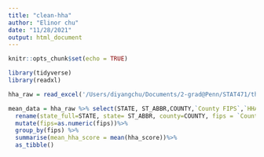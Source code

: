 ```yaml
---
title: "clean-hha"
author: "Elinor chu"
date: "11/28/2021"
output: html_document
---
```


```r
knitr::opts_chunk$set(echo = TRUE)
```

```r
library(tidyverse)
library(readxl)
```

```r
hha_raw = read_excel('/Users/diyangchu/Documents/2-grad@Penn/STAT471/theft-crime-2020/data/raw/HHS_OCDO_TDWG_COVID-19_Community_Vulnerability_Crosswalk.xlsx') %>% as_tibble()
```

```r
mean_data = hha_raw %>% select(STATE, ST_ABBR,COUNTY,`County FIPS`,`HHA Score`) %>%
  rename(state_full=STATE, state= ST_ABBR, county=COUNTY, fips = `County FIPS`, hha_score = `HHA Score`) %>%
  mutate(fips=as.numeric(fips))%>%
  group_by(fips) %>%
  summarise(mean_hha_score = mean(hha_score))%>%
  as_tibble()
```

